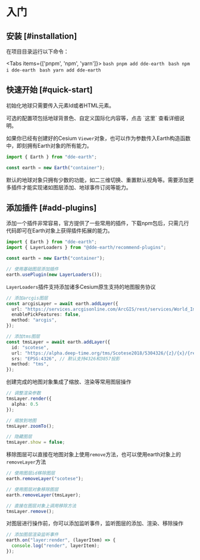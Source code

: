 
# 入门

## 安装 [#installation]

在项目目录运行以下命令：

<Tabs items={['pnpm', 'npm', 'yarn']}>
  <Tab>
    ```bash
    pnpm add dde-earth
    ```
  </Tab>
  <Tab>
    ```bash
    npm i dde-earth
    ```
  </Tab>
  <Tab>
    ```bash
    yarn add dde-earth
    ```
  </Tab>
</Tabs>

## 快速开始 [#quick-start]

初始化地球只需要传入元素Id或者HTML元素。

<Callout emoji="💡">
可选的配置项包括地球背景色、自定义国际化内容等，点击 <Link href="/docs/API">`这里`</Link> 查看详细说明。
</Callout>

如果你已经有创建好的Cesium `Viewer`对象，也可以作为参数传入Earth构造函数中，即刻拥有Earth对象的所有能力。

```ts
import { Earth } from "dde-earth";

const earth = new Earth("container");
```

默认的地球对象只拥有少数的功能，如二三维切换、重置默认视角等。需要添加更多插件才能实现诸如图层添加、地球事件订阅等能力。

## 添加插件 [#add-plugins]

添加一个插件非常容易，官方提供了一些常用的插件，下载npm包后，只需几行代码即可在Earth对象上获得插件拓展的能力。

```ts
import { Earth } from "dde-earth";
import { LayerLoaders } from "@dde-earth/recommend-plugins";

const earth = new Earth("container");

// 使用基础图层添加插件
earth.usePlugin(new LayerLoaders());
```

`LayerLoaders`插件支持添加诸多Cesium原生支持的地图服务协议

```ts
// 添加arcgis图层
const arcgisLayer = await earth.addLayer({
  url: "https://services.arcgisonline.com/ArcGIS/rest/services/World_Imagery/MapServer",
  enablePickFeatures: false,
  method: "arcgis",
});

// 添加tms图层
const tmsLayer = await earth.addLayer({
  id: "scotese",
  url: "https://alpha.deep-time.org/tms/Scotese2018/5304326/{z}/{x}/{reverseY}.png",
  srs: "EPSG:4326", // 默认支持4326和3857投影
  method: "tms",
});
```

创建完成的地图对象集成了缩放、渲染等常用图层操作

```ts
// 调整渲染参数
tmsLayer.render({
  alpha: 0.5
});

// 缩放到地图
tmsLayer.zoomTo();

// 隐藏图层
tmsLayer.show = false;
```

移除图层可以直接在地图对象上使用`remove`方法，也可以使用earth对象上的`removeLayer`方法

```ts
// 使用图层id移除图层
earth.removeLayer("scotese");

// 使用图层对象移除图层
earth.removeLayer(tmsLayer);

// 直接在图层对象上调用移除方法
tmsLayer.remove();
```

对图层进行操作前，你可以添加监听事件，监听图层的添加、渲染、移除操作

```ts
// 添加图层渲染监听事件
earth.on("layer:render", (layerItem) => {
  console.log("render", layerItem);
});
```
